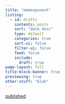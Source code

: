 ```yaml
---
title: "memexponent"
listing:
  - id: drafts
    contents: posts
    sort: "date desc"
    type: default
    categories: true
    sort-ui: false
    filter-ui: false
    feed: false
    include:
      draft: true
page-layout: full
title-block-banner: true
previewing: true
other-stuff: "blah"
---
```


::: {.content-visible unless-profile="production"}
[published](index.html)
:::

